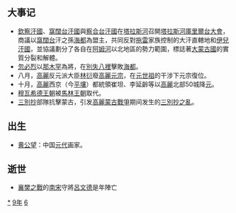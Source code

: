 {{yearTOC|1269|蒙古'''[[至元_(元世祖)|至元]]六年'''；南宋'''[[咸淳|咸淳]]五年'''；越南'''[[紹隆|紹隆]]十二年'''；日本'''[[文永|文永]]六年'''}}
== 大事记 ==
*[[欽察汗國|欽察汗國]]、[[窩闊台汗國|窩闊台汗國]]與[[察合台汗國|察合台汗國]]在[[塔拉斯河|塔拉斯河]]召開[[塔拉斯河庫里爾台大會|塔拉斯河庫里爾台大會]]，商議以[[窩闊台|窩闊台]]汗之孫[[海都|海都]]為盟主，共同反對[[拖雷|拖雷]]家族控制的大汗直轄地和[[伊兒汗國|伊兒汗國]]，並協議劃分了各自在[[阿姆河|阿姆河]]以北地區的勢力範圍，標誌著[[大蒙古國|大蒙古國]]的實質分裂和解體。
*[[忽必烈|忽必烈]]以[[那木罕|那木罕]]為將，在[[別失八裡|別失八裡]]擊敗[[海都|海都]]。
*八月，[[高麗|高麗]]反元派大臣[[林衍|林衍]]廢[[高麗元宗|高麗元宗]]，在[[元世祖|元世祖]]的干涉下元宗復位。
*十月，[[高麗|高麗]]西京（今[[平壤|平壤]]）都統領崔坦、李延齡等以[[高麗|高麗]]北部50城降[[元|元]]。
*[[穆瓦希德王朝|穆瓦希德王朝]]被[[馬林王朝|馬林王朝]]取代。
*[[三別抄|三別抄]]部隊抗擊蒙古，引发[[高麗蒙古戰爭|高麗蒙古戰爭]]期间发生的[[三別抄之亂|三別抄之亂]]。

== 出生 ==
*[[黄公望|黄公望]]：中国[[元代|元代]]画家。

== 逝世 ==
{{Wikisource year mention}}
*[[襄樊之戰|襄樊之戰]]的[[南宋|南宋]]守將[[呂文德|呂文德]]是年陣亡

[[Category:1269年|*]]
[[Category:1260年代|9年]]
[[Category:13世纪各年|6]]